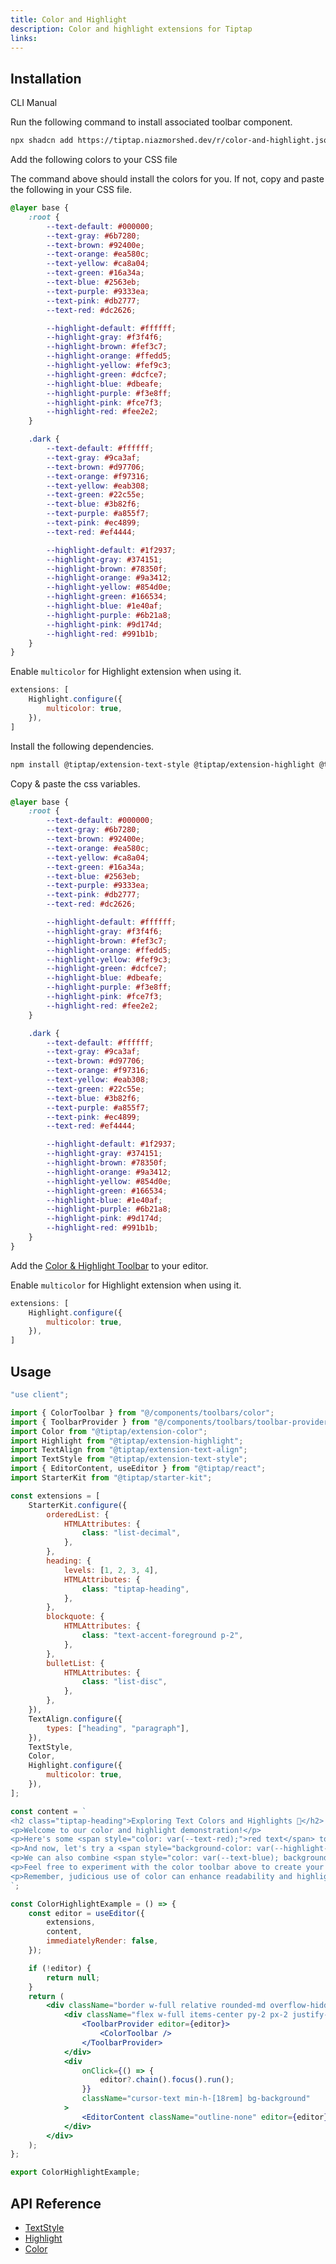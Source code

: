 ```yaml
---
title: Color and Highlight
description: Color and highlight extensions for Tiptap
links:
---
```


<ComponentPreview name="color-highlight-example" />


## Installation


<Tabs defaultValue="cli">

<TabsList>
  <TabsTrigger value="cli">CLI</TabsTrigger>
  <TabsTrigger value="manual">Manual</TabsTrigger>
</TabsList>
<TabsContent value="cli">

<Steps>

<Step>Run the following command to install associated toolbar component.</Step>
```bash
npx shadcn add https://tiptap.niazmorshed.dev/r/color-and-highlight.json
```

<Step>Add the following colors to your CSS file</Step>

The command above should install the colors for you. If not, copy and paste the following in your CSS file.

```css title="app/globals.css"
@layer base {
	:root {
        --text-default: #000000;
		--text-gray: #6b7280;
		--text-brown: #92400e;
		--text-orange: #ea580c;
		--text-yellow: #ca8a04;
		--text-green: #16a34a;
		--text-blue: #2563eb;
		--text-purple: #9333ea;
		--text-pink: #db2777;
		--text-red: #dc2626;

		--highlight-default: #ffffff;
		--highlight-gray: #f3f4f6;
		--highlight-brown: #fef3c7;
		--highlight-orange: #ffedd5;
		--highlight-yellow: #fef9c3;
		--highlight-green: #dcfce7;
		--highlight-blue: #dbeafe;
		--highlight-purple: #f3e8ff;
		--highlight-pink: #fce7f3;
		--highlight-red: #fee2e2;
	}

	.dark {
		--text-default: #ffffff;
		--text-gray: #9ca3af;
		--text-brown: #d97706;
		--text-orange: #f97316;
		--text-yellow: #eab308;
		--text-green: #22c55e;
		--text-blue: #3b82f6;
		--text-purple: #a855f7;
		--text-pink: #ec4899;
		--text-red: #ef4444;

		--highlight-default: #1f2937;
		--highlight-gray: #374151;
		--highlight-brown: #78350f;
		--highlight-orange: #9a3412;
		--highlight-yellow: #854d0e;
		--highlight-green: #166534;
		--highlight-blue: #1e40af;
		--highlight-purple: #6b21a8;
		--highlight-pink: #9d174d;
		--highlight-red: #991b1b;
	}
}
```

<Step>Enable `multicolor` for Highlight extension when using it.</Step>
```jsx
extensions: [
    Highlight.configure({
		multicolor: true,
	}),
]
```
</Steps>
</TabsContent>
<TabsContent value="manual">
<Steps>

<Step>Install the following dependencies.</Step>

```bash
npm install @tiptap/extension-text-style @tiptap/extension-highlight @tiptap/extension-color
```

<Step>Copy & paste the css variables.</Step>

```css title="app/globals.css"
@layer base {
	:root {
        --text-default: #000000;
		--text-gray: #6b7280;
		--text-brown: #92400e;
		--text-orange: #ea580c;
		--text-yellow: #ca8a04;
		--text-green: #16a34a;
		--text-blue: #2563eb;
		--text-purple: #9333ea;
		--text-pink: #db2777;
		--text-red: #dc2626;

		--highlight-default: #ffffff;
		--highlight-gray: #f3f4f6;
		--highlight-brown: #fef3c7;
		--highlight-orange: #ffedd5;
		--highlight-yellow: #fef9c3;
		--highlight-green: #dcfce7;
		--highlight-blue: #dbeafe;
		--highlight-purple: #f3e8ff;
		--highlight-pink: #fce7f3;
		--highlight-red: #fee2e2;
	}

	.dark {
		--text-default: #ffffff;
		--text-gray: #9ca3af;
		--text-brown: #d97706;
		--text-orange: #f97316;
		--text-yellow: #eab308;
		--text-green: #22c55e;
		--text-blue: #3b82f6;
		--text-purple: #a855f7;
		--text-pink: #ec4899;
		--text-red: #ef4444;

		--highlight-default: #1f2937;
		--highlight-gray: #374151;
		--highlight-brown: #78350f;
		--highlight-orange: #9a3412;
		--highlight-yellow: #854d0e;
		--highlight-green: #166534;
		--highlight-blue: #1e40af;
		--highlight-purple: #6b21a8;
		--highlight-pink: #9d174d;
		--highlight-red: #991b1b;
	}
}
```

<Step>Add the [Color & Highlight Toolbar](/docs/toolbars/color-and-highlight) to your editor.</Step>

<Step>Enable `multicolor` for Highlight extension when using it.</Step>
```jsx
extensions: [
    Highlight.configure({
		multicolor: true,
	}),
]
```
</Steps>
</TabsContent>
</Tabs>

## Usage

```jsx
"use client";

import { ColorToolbar } from "@/components/toolbars/color";
import { ToolbarProvider } from "@/components/toolbars/toolbar-provider";
import Color from "@tiptap/extension-color";
import Highlight from "@tiptap/extension-highlight";
import TextAlign from "@tiptap/extension-text-align";
import TextStyle from "@tiptap/extension-text-style";
import { EditorContent, useEditor } from "@tiptap/react";
import StarterKit from "@tiptap/starter-kit";

const extensions = [
	StarterKit.configure({
		orderedList: {
			HTMLAttributes: {
				class: "list-decimal",
			},
		},
		heading: {
			levels: [1, 2, 3, 4],
			HTMLAttributes: {
				class: "tiptap-heading",
			},
		},
		blockquote: {
			HTMLAttributes: {
				class: "text-accent-foreground p-2",
			},
		},
		bulletList: {
			HTMLAttributes: {
				class: "list-disc",
			},
		},
	}),
	TextAlign.configure({
		types: ["heading", "paragraph"],
	}),
	TextStyle,
	Color,
	Highlight.configure({
		multicolor: true,
	}),
];

const content = `
<h2 class="tiptap-heading">Exploring Text Colors and Highlights 🎨</h2>
<p>Welcome to our color and highlight demonstration!</p>
<p>Here's some <span style="color: var(--text-red);">red text</span> to catch your eye.</p>
<p>And now, let's try a <span style="background-color: var(--highlight-yellow);">yellow highlight</span> for emphasis.</p>
<p>We can also combine <span style="color: var(--text-blue); background-color: var(--highlight-orange);">blue text with an orange background</span>.</p>
<p>Feel free to experiment with the color toolbar above to create your own colorful content!</p>
<p>Remember, judicious use of color can enhance readability and highlight key points in your document.</p>
`;

const ColorHighlightExample = () => {
	const editor = useEditor({
		extensions,
		content,
		immediatelyRender: false,
	});

	if (!editor) {
		return null;
	}
	return (
		<div className="border w-full relative rounded-md overflow-hidden pb-3">
			<div className="flex w-full items-center py-2 px-2 justify-between border-b  sticky top-0 left-0 bg-background z-20">
				<ToolbarProvider editor={editor}>
					<ColorToolbar />
				</ToolbarProvider>
			</div>
			<div
				onClick={() => {
					editor?.chain().focus().run();
				}}
				className="cursor-text min-h-[18rem] bg-background"
			>
				<EditorContent className="outline-none" editor={editor} />
			</div>
		</div>
	);
};

export ColorHighlightExample;

```


## API Reference

- [TextStyle](https://tiptap.dev/docs/editor/extensions/marks/text-style#page-title)
- [Highlight](https://tiptap.dev/docs/editor/extensions/marks/highlight#page-title)
- [Color](https://tiptap.dev/docs/editor/extensions/functionality/color#page-title)
